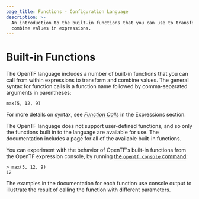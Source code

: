 ```yaml
---
page_title: Functions - Configuration Language
description: >-
  An introduction to the built-in functions that you can use to transform and
  combine values in expressions.
---
```


# Built-in Functions

The OpenTF language includes a number of built-in functions that you can
call from within expressions to transform and combine values. The general
syntax for function calls is a function name followed by comma-separated
arguments in parentheses:

```hcl
max(5, 12, 9)
```

For more details on syntax, see
[_Function Calls_](/opentf/language/expressions/function-calls)
in the Expressions section.

The OpenTF language does not support user-defined functions, and so only
the functions built in to the language are available for use. The documentation includes a page for all of the available built-in functions.

You can experiment with the behavior of OpenTF's built-in functions from
the OpenTF expression console, by running
[the `opentf console` command](/opentf/cli/commands/console):

```
> max(5, 12, 9)
12
```

The examples in the documentation for each function use console output to
illustrate the result of calling the function with different parameters.
